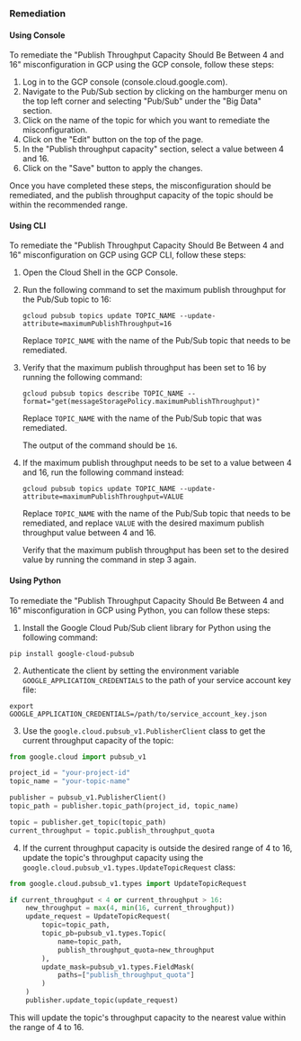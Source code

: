 ### Remediation

#### Using Console

To remediate the "Publish Throughput Capacity Should Be Between 4 and 16" misconfiguration in GCP using the GCP console, follow these steps:

1. Log in to the GCP console (console.cloud.google.com).
2. Navigate to the Pub/Sub section by clicking on the hamburger menu on the top left corner and selecting "Pub/Sub" under the "Big Data" section.
3. Click on the name of the topic for which you want to remediate the misconfiguration.
4. Click on the "Edit" button on the top of the page.
5. In the "Publish throughput capacity" section, select a value between 4 and 16.
6. Click on the "Save" button to apply the changes.

Once you have completed these steps, the misconfiguration should be remediated, and the publish throughput capacity of the topic should be within the recommended range.

#### Using CLI

To remediate the "Publish Throughput Capacity Should Be Between 4 and 16" misconfiguration on GCP using GCP CLI, follow these steps:

1. Open the Cloud Shell in the GCP Console.

2. Run the following command to set the maximum publish throughput for the Pub/Sub topic to 16:

   ```
   gcloud pubsub topics update TOPIC_NAME --update-attribute=maximumPublishThroughput=16
   ```

   Replace `TOPIC_NAME` with the name of the Pub/Sub topic that needs to be remediated.

3. Verify that the maximum publish throughput has been set to 16 by running the following command:

   ```
   gcloud pubsub topics describe TOPIC_NAME --format="get(messageStoragePolicy.maximumPublishThroughput)"
   ```

   Replace `TOPIC_NAME` with the name of the Pub/Sub topic that was remediated.

   The output of the command should be `16`.

4. If the maximum publish throughput needs to be set to a value between 4 and 16, run the following command instead:

   ```
   gcloud pubsub topics update TOPIC_NAME --update-attribute=maximumPublishThroughput=VALUE
   ```

   Replace `TOPIC_NAME` with the name of the Pub/Sub topic that needs to be remediated, and replace `VALUE` with the desired maximum publish throughput value between 4 and 16.

   Verify that the maximum publish throughput has been set to the desired value by running the command in step 3 again.

#### Using Python

To remediate the "Publish Throughput Capacity Should Be Between 4 and 16" misconfiguration in GCP using Python, you can follow these steps:

1. Install the Google Cloud Pub/Sub client library for Python using the following command:

```
pip install google-cloud-pubsub
```

2. Authenticate the client by setting the environment variable `GOOGLE_APPLICATION_CREDENTIALS` to the path of your service account key file:

```
export GOOGLE_APPLICATION_CREDENTIALS=/path/to/service_account_key.json
```

3. Use the `google.cloud.pubsub_v1.PublisherClient` class to get the current throughput capacity of the topic:

```python
from google.cloud import pubsub_v1

project_id = "your-project-id"
topic_name = "your-topic-name"

publisher = pubsub_v1.PublisherClient()
topic_path = publisher.topic_path(project_id, topic_name)

topic = publisher.get_topic(topic_path)
current_throughput = topic.publish_throughput_quota
```

4. If the current throughput capacity is outside the desired range of 4 to 16, update the topic's throughput capacity using the `google.cloud.pubsub_v1.types.UpdateTopicRequest` class:

```python
from google.cloud.pubsub_v1.types import UpdateTopicRequest

if current_throughput < 4 or current_throughput > 16:
    new_throughput = max(4, min(16, current_throughput))
    update_request = UpdateTopicRequest(
        topic=topic_path,
        topic_pb=pubsub_v1.types.Topic(
            name=topic_path,
            publish_throughput_quota=new_throughput
        ),
        update_mask=pubsub_v1.types.FieldMask(
            paths=["publish_throughput_quota"]
        )
    )
    publisher.update_topic(update_request)
```

This will update the topic's throughput capacity to the nearest value within the range of 4 to 16.

